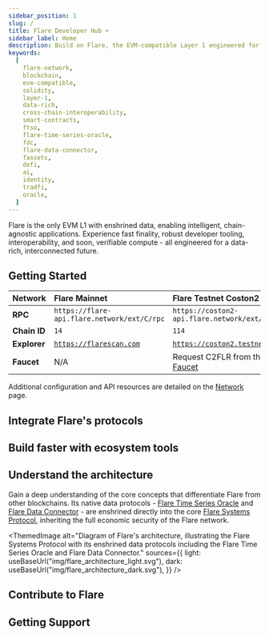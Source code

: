 ```yaml
---
sidebar_position: 1
slug: /
title: Flare Developer Hub ☀️
sidebar_label: Home
description: Build on Flare, the EVM-compatible Layer 1 engineered for a data-rich, interconnected future
keywords:
  [
    flare-network,
    blockchain,
    evm-compatible,
    solidity,
    layer-1,
    data-rich,
    cross-chain-interoperability,
    smart-contracts,
    ftso,
    flare-time-series-oracle,
    fdc,
    flare-data-connector,
    fassets,
    defi,
    ai,
    identity,
    tradfi,
    oracle,
  ]
---
```



Flare is the only EVM L1 with enshrined data, enabling intelligent, chain-agnostic applications.
Experience fast finality, robust developer tooling, interoperability, and soon, verifiable compute - all engineered for a data-rich, interconnected future.

## Getting Started

<div className="row">
  <div className="col col--6 margin-bottom--lg">
    <DocCard
      item={{
        type: "link",
        label: "Deploy your first contract",
        href: "/network/getting-started",
        description:
          "Deploy a smart contract on Flare using only your browser.",
        docId: undefined,
      }}
    />
  </div>
  <div className="col col--6 margin-bottom--lg">
    <DocCard
      item={{
        type: "link",
        label: "Use Hardhat or Foundry with Flare",
        href: "/network/guides/hardhat-foundry-starter-kit",
        description:
          "Build and deploy using the Hardhat or Foundry Starter Kits.",
        docId: undefined,
      }}
    />
  </div>
</div>

| Network      | Flare Mainnet                                    | Flare Testnet Coston2                                                            |
| :----------- | :----------------------------------------------- | :------------------------------------------------------------------------------- |
| **RPC**      | `https://flare-api.flare.network/ext/C/rpc`      | `https://coston2-api.flare.network/ext/C/rpc`                                    |
| **Chain ID** | `14`                                             | `114`                                                                            |
| **Explorer** | [`https://flarescan.com`](https://flarescan.com) | [`https://coston2.testnet.flarescan.com`](https://coston2.testnet.flarescan.com) |
| **Faucet**   | N/A                                              | Request C2FLR from the [Coston2 Faucet](https://faucet.flare.network/coston2)    |

Additional configuration and API resources are detailed on the [Network](/network/overview) page.

## Integrate Flare's protocols

<div className="row">
  <div className="col col--6 margin-bottom--lg">
    <DocCard
      item={{
        type: "link",
        label: "Flare Time Series Oracle (FTSOv2)",
        href: "/ftso/getting-started",
        description:
          "Easily integrate fast, secure, and decentralized price feeds.",
        docId: undefined,
      }}
    />
  </div>
  <div className="col col--6 margin-bottom--lg">
    <DocCard
      tag="Coming Soon"
      item={{
        type: "link",
        label: "Flare Data Connector (FDC)",
        href: "/fdc/getting-started",
        description:
          "Reliably access external blockchain events and real-world APIs.",
        docId: undefined,
      }}
    />
  </div>
  <div className="col col--6 margin-bottom--lg">
    <DocCard
      item={{
        type: "link",
        label: "FAssets",
        href: "/fassets/overview",
        description: "Securely explore XRPfi, BTCfi and DOGEfi.",
        docId: undefined,
      }}
    />
  </div>
  <div className="col col--6 margin-bottom--lg">
    <DocCard
      item={{
        type: "link",
        label: "🚧 Protocol Managed Wallets",
        href: "https://flare.network/news/flare-vision",
        description: "(In development) Unlock cross-chain execution with TEEs.",
        docId: undefined,
      }}
    />
  </div>
</div>

## Build faster with ecosystem tools

<div className="row">
  <div className="col col--3 margin-bottom--lg">
    <DocCard
      item={{
        type: "link",
        label: "Wallet SDKs",
        href: "/network/developer-tools#wallet-sdks",
        description: "Turnkey, Wagmi, Web3Auth, RainbowKit, Etherspot.",
        docId: undefined,
      }}
    />
  </div>
  <div className="col col--3 margin-bottom--lg">
    <DocCard
      item={{
        type: "link",
        label: "Bridges",
        href: "/network/developer-tools#bridges",
        description: "LayerZero, Stargate, zkBridge.",
        docId: undefined,
      }}
    />
  </div>
  <div className="col col--3 margin-bottom--lg">
    <DocCard
      item={{
        type: "link",
        label: "Indexers",
        href: "/network/developer-tools#indexers",
        description: "Goldsky, sqd, SubQuery.",
        docId: undefined,
      }}
    />
  </div>
  <div className="col col--3 margin-bottom--lg">
    <DocCard
      item={{
        type: "link",
        label: "OFTs",
        href: "/network/developer-tools#ofts",
        description: "USD₮0, flrETH, USDC.e, WETH, USDT.",
        docId: undefined,
      }}
    />
  </div>
</div>

## Understand the architecture

Gain a deep understanding of the core concepts that differentiate Flare from other blockchains.
Its native data protocols - [Flare Time Series Oracle](/ftso/overview) and [Flare Data Connector](/fdc/overview) - are enshrined directly into the core [Flare Systems Protocol](/network/fsp), inheriting the full economic security of the Flare network.

<ThemedImage
  alt="Diagram of Flare's architecture, illustrating the Flare Systems Protocol with its enshrined data protocols including the Flare Time Series Oracle and Flare Data Connector."
  sources={{
    light: useBaseUrl("img/flare_architecture_light.svg"),
    dark: useBaseUrl("img/flare_architecture_dark.svg"),
  }}
/>

## Contribute to Flare

<div className="row">
  <div className="col col--6 margin-bottom--lg">
    <DocCard
      item={{
        type: "link",
        label: "Run an RPC Node",
        href: "/run-node#rpc-node",
        description: "Run a Flare node using docker or from source.",
        docId: undefined,
      }}
    />
  </div>
  <div className="col col--6 margin-bottom--lg">
    <DocCard
      item={{
        type: "link",
        label: "Run a Validator Node",
        href: "/run-node#validator-node",
        description: "Register your Flare node as a validator.",
        docId: undefined,
      }}
    />
  </div>
  <div className="col col--6 margin-bottom--lg">
    <DocCard
      item={{
        type: "link",
        label: "Run a Flare Entity",
        href: "/run-node#flare-entity",
        description:
          "Provide data for Flare's enshrined FTSO and FDC protocols.",
        docId: undefined,
      }}
    />
  </div>
  <div className="col col--6 margin-bottom--lg">
    <DocCard
      item={{
        type: "link",
        label: "Contribute to Flare AI Kit",
        href: "https://github.com/flare-foundation/flare-ai-kit/issues",
        description: "Build the future of Verifiable AI with TEEs on Flare.",
        docId: undefined,
      }}
    />
  </div>
</div>

## Getting Support

<div className="row">
  <div className="col col--6 margin-bottom--lg">
    <DocCard
      item={{
        type: "link",
        label: "Get technical support",
        href: "https://flare.network/resources/developer-support",
        description: "Consult with Flare experts for dedicated support.",
        docId: undefined,
      }}
    />
  </div>
  <div className="col col--6 margin-bottom--lg">
    <DocCard
      item={{
        type: "link",
        label: "Chat with the community",
        href: "https://t.me/FlareNetwork",
        description: "Join the conversation in the Flare Telegram channel.",
        docId: undefined,
      }}
    />
  </div>
</div>
